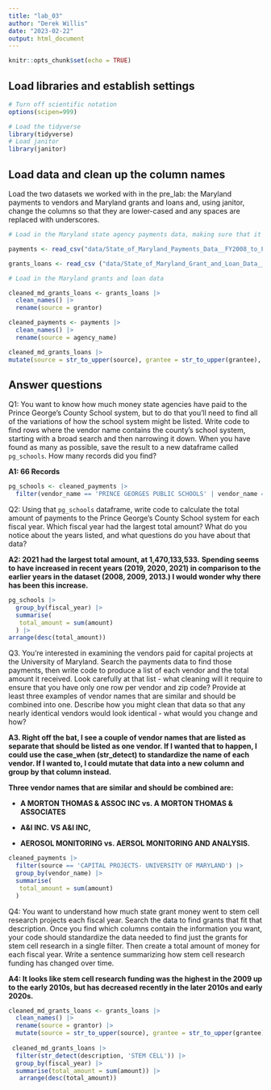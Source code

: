 ```yaml
---
title: "lab_03"
author: "Derek Willis"
date: "2023-02-22"
output: html_document
---
```


```r
knitr::opts_chunk$set(echo = TRUE)
```

## Load libraries and establish settings

```r
# Turn off scientific notation
options(scipen=999)

# Load the tidyverse
library(tidyverse)
# Load janitor
library(janitor)
```

## Load data and clean up the column names

Load the two datasets we worked with in the pre_lab: the Maryland payments to vendors and Maryland grants and loans and, using janitor, change the columns so that they are lower-cased and any spaces are replaced with underscores.

```r
# Load in the Maryland state agency payments data, making sure that it correctly sets the datatypes using all of the rows

payments <- read_csv("data/State_of_Maryland_Payments_Data__FY2008_to_FY2024.csv") |> clean_names()

grants_loans <- read_csv ("data/State_of_Maryland_Grant_and_Loan_Data__FY2009_to_FY2022.csv") |> clean_names()

# Load in the Maryland grants and loan data

cleaned_md_grants_loans <- grants_loans |>
  clean_names() |> 
  rename(source = grantor)

cleaned_payments <- payments |>
  clean_names() |> 
  rename(source = agency_name)

cleaned_md_grants_loans |>
mutate(source = str_to_upper(source), grantee = str_to_upper(grantee), description = str_to_upper(description))
```

## Answer questions

Q1: You want to know how much money state agencies have paid to the Prince George's County School system, but to do that you'll need to find all of the variations of how the school system might be listed. Write code to find rows where the vendor name contains the county's school system, starting with a broad search and then narrowing it down. When you have found as many as possible, save the result to a new dataframe called `pg_schools`. How many records did you find?

**A1: 66 Records**

```r
pg_schools <- cleaned_payments |>
  filter(vendor_name == 'PRINCE GEORGES PUBLIC SCHOOLS' | vendor_name == 'PRINCE GEORGES COUNTY PUBLIC SCHOOLS' | vendor_name == 'PG COUNTY PUBLIC SCHOOL' | vendor_name == 'PRINCE GEORGES COUNTY PUBLIC SCHOOL' | vendor_name == 'PRINCE GEORGES COUNTY SCHOOL')

```

Q2: Using that `pg_schools` dataframe, write code to calculate the total amount of payments to the Prince George's County School system for each fiscal year. Which fiscal year had the largest total amount? What do you notice about the years listed, and what questions do you have about that data?

**A2: 2021 had the largest total amount, at 1,470,133,533.** **Spending seems to have increased in recent years (2019, 2020, 2021) in comparison to the earlier years in the dataset (2008, 2009, 2013.) I would wonder why there has been this increase.**

```r
pg_schools |>
  group_by(fiscal_year) |>
  summarise(
   total_amount = sum(amount)
  ) |>
arrange(desc(total_amount))
```

Q3. You're interested in examining the vendors paid for capital projects at the University of Maryland. Search the payments data to find those payments, then write code to produce a list of each vendor and the total amount it received. Look carefully at that list - what cleaning will it require to ensure that you have only one row per vendor and zip code? Provide at least three examples of vendor names that are similar and should be combined into one. Describe how you might clean that data so that any nearly identical vendors would look identical - what would you change and how?

**A3. Right off the bat, I see a couple of vendor names that are listed as separate that should be listed as one vendor. If I wanted that to happen, I could use the case_when (str_detect) to standardize the name of each vendor. If I wanted to, I could mutate that data into a new column and group by that column instead.**

**Three vendor names that are similar and should be combined are:**

-   **A MORTON THOMAS & ASSOC INC vs. A MORTON THOMAS & ASSOCIATES**

-   **A&I INC. VS A&I INC,**

-   **AEROSOL MONITORING vs. AERSOL MONITORING AND ANALYSIS.**

```r
cleaned_payments |>
  filter(source == 'CAPITAL PROJECTS- UNIVERSITY OF MARYLAND') |>
  group_by(vendor_name) |>
  summarise(
   total_amount = sum(amount)
  )
```

Q4: You want to understand how much state grant money went to stem cell research projects each fiscal year. Search the data to find grants that fit that description. Once you find which columns contain the information you want, your code should standardize the data needed to find just the grants for stem cell research in a single filter. Then create a total amount of money for each fiscal year. Write a sentence summarizing how stem cell research funding has changed over time.

**A4: It looks like stem cell research funding was the highest in the 2009 up to the early 2010s, but has decreased recently in the later 2010s and early 2020s.**

```r
cleaned_md_grants_loans <- grants_loans |>
  clean_names() |> 
  rename(source = grantor) |> 
  mutate(source = str_to_upper(source), grantee = str_to_upper(grantee), description = str_to_upper(description))
 
 cleaned_md_grants_loans |> 
  filter(str_detect(description, 'STEM CELL')) |>
  group_by(fiscal_year) |>
  summarise(total_amount = sum(amount)) |>
   arrange(desc(total_amount))

```
